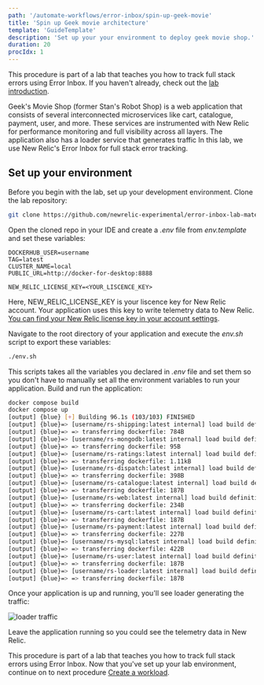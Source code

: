 ```yaml
---
path: '/automate-workflows/error-inbox/spin-up-geek-movie'
title: 'Spin up Geek movie architecture'
template: 'GuideTemplate'
description: 'Set up your your environment to deploy geek movie shop.'
duration: 20
procIdx: 1
---
```


<Callout variant="course" title="lab">

This procedure is part of a lab that teaches you how to track full stack errors using Error Inbox. If you haven't already, check out the [lab introduction](/automate-workflows/error-inbox).

</Callout>

Geek's Movie Shop (former Stan's Robot Shop) is a web application that consists of several interconnected microservices like cart, catalogue, payment, user, and more. These services are instrumented with New Relic for performance monitoring and full visibility across all layers. The application also has a loader service that generates traffic In this lab, we use New Relic's Error Inbox for full stack error tracking.

## Set up your environment

Before you begin with the lab, set up your development environment. 
<Steps>
<Step>
Clone the lab repository:

```bash
git clone https://github.com/newrelic-experimental/error-inbox-lab-material.git
```

</Step>
<Step>

Open the cloned repo in your IDE and create a _.env_ file from _env.template_ and set these variables:

```
DOCKERHUB_USER=username
TAG=latest
CLUSTER_NAME=local
PUBLIC_URL=http://docker-for-desktop:8888

NEW_RELIC_LICENSE_KEY=<YOUR_LISCENCE_KEY>
```

Here, NEW_RELIC_LICENSE_KEY is your liscence key for New Relic account. Your application uses this key to write telemetry data to New Relic. [You can find your New Relic license key in your account settings](https://docs.newrelic.com/docs/apis/intro-apis/new-relic-api-keys/).
</Step>
<Step>

Navigate to the root directory of your application and execute the _env.sh_ script to export these variables:

```bash
./env.sh
```

This scripts takes all the variables you declared in _.env_ file and set them so you don't have to manually set all the environment variables to run your application. 
</Step>
<Step>
Build and run the application:

```bash animate
docker compose build
docker compose up
[output] {blue} [+] Building 96.1s (103/103) FINISHED 
[output] {blue}=> [username/rs-shipping:latest internal] load build definition from Dockerfile                        0.0s
[output] {blue}=> => transferring dockerfile: 784B                                                                    0.0s
[output] {blue}=> [username/rs-mongodb:latest internal] load build definition from Dockerfile                         0.0s
[output] {blue}=> => transferring dockerfile: 95B                                                                     0.0s
[output] {blue}=> [username/rs-ratings:latest internal] load build definition from Dockerfile                         0.0s
[output] {blue}=> => transferring dockerfile: 1.11kB                                                                  0.0s
[output] {blue}=> [username/rs-dispatch:latest internal] load build definition from Dockerfile                        0.0s
[output] {blue}=> => transferring dockerfile: 398B                                                                    0.0s
[output] {blue}=> [username/rs-catalogue:latest internal] load build definition from Dockerfile                       0.0s
[output] {blue}=> => transferring dockerfile: 187B                                                                    0.0s
[output] {blue}=> [username/rs-web:latest internal] load build definition from Dockerfile                             0.0s
[output] {blue}=> => transferring dockerfile: 234B                                                                    0.0s
[output] {blue}=> [username/rs-cart:latest internal] load build definition from Dockerfile                            0.0s
[output] {blue}=> => transferring dockerfile: 187B                                                                    0.0s
[output] {blue}=> [username/rs-payment:latest internal] load build definition from Dockerfile                         0.0s
[output] {blue}=> => transferring dockerfile: 227B                                                                    0.0s
[output] {blue}=> [username/rs-mysql:latest internal] load build definition from Dockerfile                           0.0s
[output] {blue}=> => transferring dockerfile: 422B                                                                    0.0s
[output] {blue}=> [username/rs-user:latest internal] load build definition from Dockerfile                            0.0s
[output] {blue}=> => transferring dockerfile: 187B                                                                    0.0s
[output] {blue}=> [username/rs-loader:latest internal] load build definition from Dockerfile                          0.0s
[output] {blue}=> => transferring dockerfile: 187B                                                                    0.0s
```
Once your application is up and running, you'll see loader generating the traffic:

![loader traffic](../../../images/error-inbox/loader-traffic.png)

Leave the application running so you could see the telemetry data in New Relic.
</Step>
</Steps>

<Callout variant="course" title="lab">

This procedure is part of a lab that teaches you how to track full stack errors using Error Inbox. Now that you've set up your lab environment, continue on to next procedure [Create a workload](/automate-workflows/error-inbox/create-a-workload).

</Callout>
